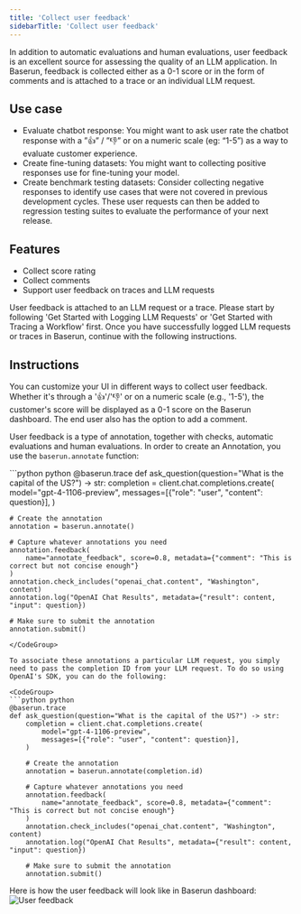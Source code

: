 ```yaml
---
title: 'Collect user feedback'
sidebarTitle: 'Collect user feedback'
---
```


In addition to automatic evaluations and human evaluations, user feedback is an excellent source for assessing the quality of an LLM application. In Baserun, feedback is collected either as a 0-1 score or in the form of comments and is attached to a trace or an individual LLM request.

## Use case

- Evaluate chatbot response: You might want to ask user rate the chatbot response with a ”👍” / ”👎” or on a numeric scale (eg: “1-5”) as a way to evaluate customer experience.
- Create fine-tuning datasets: You might want to collecting positive responses use for fine-tuning your model.
- Create benchmark testing datasets: Consider collecting negative responses to identify use cases that were not covered in previous development cycles. These user requests can then be added to regression testing suites to evaluate the performance of your next release.

## Features

- Collect score rating
- Collect comments
- Support user feedback on traces and LLM requests

User feedback is attached to an LLM request or a trace. Please start by following 'Get Started with Logging LLM Requests' or 'Get Started with Tracing a Workflow' first. Once you have successfully logged LLM requests or traces in Baserun, continue with the following instructions.

## Instructions

You can customize your UI in different ways to collect user feedback. Whether it's through a '👍'/'👎' or on a numeric scale (e.g., '1-5'), the customer's score will be displayed as a 0-1 score on the Baserun dashboard. The end user also has the option to add a comment.

User feedback is a type of annotation, together with checks, automatic evaluations and human evaluations.
In order to create an Annotation, you use the `baserun.annotate` function:

<CodeGroup>
```python python
@baserun.trace
def ask_question(question="What is the capital of the US?") -> str:
    completion = client.chat.completions.create(
        model="gpt-4-1106-preview",
        messages=[{"role": "user", "content": question}],
    )

    # Create the annotation
    annotation = baserun.annotate()

    # Capture whatever annotations you need
    annotation.feedback(
        name="annotate_feedback", score=0.8, metadata={"comment": "This is correct but not concise enough"}
    )
    annotation.check_includes("openai_chat.content", "Washington", content)
    annotation.log("OpenAI Chat Results", metadata={"result": content, "input": question})

    # Make sure to submit the annotation
    annotation.submit()

````
</CodeGroup>

To associate these annotations a particular LLM request, you simply need to pass the completion ID from your LLM request. To do so using OpenAI's SDK, you can do the following:

<CodeGroup>
```python python
@baserun.trace
def ask_question(question="What is the capital of the US?") -> str:
    completion = client.chat.completions.create(
        model="gpt-4-1106-preview",
        messages=[{"role": "user", "content": question}],
    )

    # Create the annotation
    annotation = baserun.annotate(completion.id)

    # Capture whatever annotations you need
    annotation.feedback(
        name="annotate_feedback", score=0.8, metadata={"comment": "This is correct but not concise enough"}
    )
    annotation.check_includes("openai_chat.content", "Washington", content)
    annotation.log("OpenAI Chat Results", metadata={"result": content, "input": question})

    # Make sure to submit the annotation
    annotation.submit()
````

</CodeGroup>

Here is how the user feedback will look like in Baserun dashboard:
![User feedback](/images/eval_user_feedback.png)
